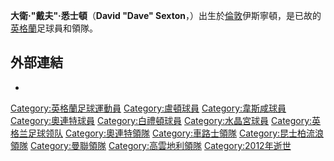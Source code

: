
{{Infobox football biography
| playername          = 戴夫悉士頓<br />Dave Sexton
| fullname            = David Sexton
| birth_date          = {{Birth date|1930|4|6|df=y}}
| death_date          = {{death date and age|2012|11|25|1930|4|6|df=y}}
| cityofbirth         = [[倫敦|倫敦]][[伊斯寧頓|伊斯寧頓]]
| countryofbirth      = [[英格蘭|英格蘭]]
| currentclub         =  
| position            = [[前鋒_(足球)|前鋒]]
| years1              = 1951–1952
| clubs1              = [[卢顿足球俱乐部|盧頓]]
| caps1               = 9
| goals1              = 1
| years2              = 1952–1955
| clubs2              = [[西汉姆联足球俱乐部|韋斯咸]]
| caps2               = 74
| goals2              = 27
| years3              = 1956–1957
| clubs3              = [[莱顿东方足球俱乐部|奧連特]]
| caps3               = 24
| goals3              = 4
| years4              = 1957–1958
| clubs4              = [[布莱顿足球俱乐部|白禮頓]]
| caps4               = 49
| goals4              = 26
| years5              = 1959
| clubs5              = [[水晶宫足球俱乐部|水晶宮]]
| caps5               = 27
| goals5              = 11 
| totalcaps = 183 |totalgoals = 69
| manageryears1       = 1965
| managerclubs1       = [[莱顿东方足球俱乐部|奧連特]]
| manageryears2       = 1967–1974
| managerclubs2       = [[切尔西足球俱乐部|車路士]]
| manageryears3       = 1974–1977
| managerclubs3       = [[女王公园巡游者足球俱乐部|昆士柏流浪]]
| manageryears4       = 1977–1981
| managerclubs4       = [[曼徹斯特聯足球俱樂部|曼聯]]
| manageryears5       = 1977–1990
| managerclubs5       = [[英格蘭U-21|英格蘭U-21]]
| manageryears6       = 1981–1983
| managerclubs6       = [[考文垂足球俱乐部|高雲地利]]
| manageryears7       = 1994–1996
| managerclubs7       = [[英格蘭U-21|英格蘭U-21]]
}}
'''大衛·"戴夫"·悉士頓'''（'''David "Dave" Sexton'''，{{BD|1930年|4月6日|2012年|11月25日|catIdx=Sexton, Dave}}）出生於[[倫敦|倫敦]]伊斯寧頓，是已故的[[英格蘭|英格蘭]]足球員和領隊。

== 外部連結 ==
* {{soccerbase (manager)|id=331|name=戴夫·悉士頓}}

{{車路士領隊}}
{{曼聯領隊}}
{{高雲地利領隊}}

{{DEFAULTSORT:Sexton, Dave}}
[[Category:英格蘭足球運動員|Category:英格蘭足球運動員]]
[[Category:盧頓球員|Category:盧頓球員]]
[[Category:韋斯咸球員|Category:韋斯咸球員]]
[[Category:奧連特球員|Category:奧連特球員]]
[[Category:白禮頓球員|Category:白禮頓球員]]
[[Category:水晶宮球員|Category:水晶宮球員]]
[[Category:英格兰足球领队|Category:英格兰足球领队]]
[[Category:奧連特領隊|Category:奧連特領隊]]
[[Category:車路士領隊|Category:車路士領隊]]
[[Category:昆士柏流浪領隊|Category:昆士柏流浪領隊]]
[[Category:曼聯領隊|Category:曼聯領隊]]
[[Category:高雲地利領隊|Category:高雲地利領隊]]
[[Category:2012年逝世|Category:2012年逝世]]
